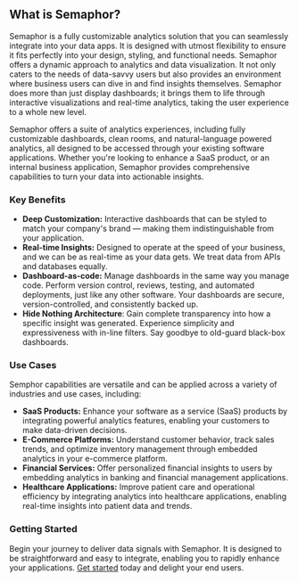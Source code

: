 ## **What is Semaphor?**

Semaphor is a fully customizable analytics solution that you can seamlessly integrate into your data apps. It is designed with utmost flexibility to ensure it fits perfectly into your design, styling, and functional needs. Semaphor offers a dynamic approach to analytics and data visualization. It not only caters to the needs of data-savvy users but also provides an environment where business users can dive in and find insights themselves. Semaphor does more than just display dashboards; it brings them to life through interactive visualizations and real-time analytics, taking the user experience to a whole new level.

Semaphor offers a suite of analytics experiences, including fully customizable dashboards, clean rooms, and natural-language powered analytics, all designed to be accessed through your existing software applications. Whether you're looking to enhance a SaaS product, or an internal business application, Semaphor provides comprehensive capabilities to turn your data into actionable insights.

### **Key Benefits**

- **Deep Customization:** Interactive dashboards that can be styled to match your company's brand — making them indistinguishable from your application.
- **Real-time Insights:** Designed to operate at the speed of your business, and we can be as real-time as your data gets. We treat data from APIs and databases equally.
- **Dashboard-as-code:** Manage dashboards in the same way you manage code. Perform version control, reviews, testing, and automated deployments, just like any other software. Your dashboards are secure, version-controlled, and consistently backed up.
- **Hide Nothing Architecture**: Gain complete transparency into how a specific insight was generated. Experience simplicity and expressiveness with in-line filters. Say goodbye to old-guard black-box dashboards.

### **Use Cases**

Semphor capabilities are versatile and can be applied across a variety of industries and use cases, including:

- **SaaS Products:** Enhance your software as a service (SaaS) products by integrating powerful analytics features, enabling your customers to make data-driven decisions.
- **E-Commerce Platforms:** Understand customer behavior, track sales trends, and optimize inventory management through embedded analytics in your e-commerce platform.
- **Financial Services:** Offer personalized financial insights to users by embedding analytics in banking and financial management applications.
- **Healthcare Applications:** Improve patient care and operational efficiency by integrating analytics into healthcare applications, enabling real-time insights into patient data and trends.

### **Getting Started**

Begin your journey to deliver data signals with Semaphor. It is designed to be straightforward and easy to integrate, enabling you to rapidly enhance your applications. [Get started](/getting-started) today and delight your end users.
